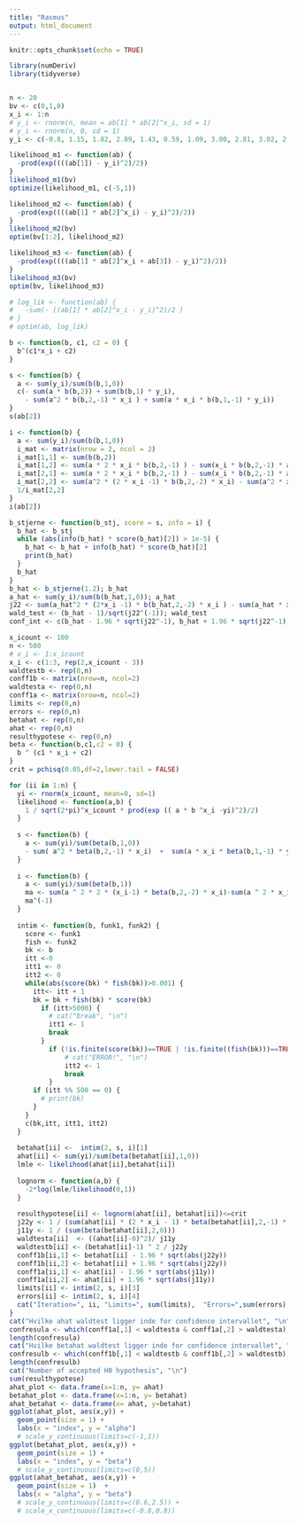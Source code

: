 ```yaml
---
title: "Rasmus"
output: html_document
---
```


```r
knitr::opts_chunk$set(echo = TRUE)

library(numDeriv)
library(tidyverse)



```


```r
n <- 20
bv <- c(0,1,0)
x_i <- 1:n
# y_i <- rnorm(n, mean = ab[1] * ab[2]^x_i, sd = 1)
# y_i <- rnorm(n, 0, sd = 1)
y_i <- c(-0.8, 1.15, 1.82, 2.89, 1.43, 0.59, 1.09, 3.00, 2.81, 3.02, 2.39, 3.50, 3.06, 2.41, 2.81, 3.95, 4.19, 5.94, 7.06, 4.55)

likelihood_m1 <- function(ab) {
  -prod(exp((((ab[1]) - y_i)^2)/2))
}
likelihood_m1(bv)
optimize(likelihood_m1, c(-5,1))

likelihood_m2 <- function(ab) {
  -prod(exp((((ab[1] * ab[2]^x_i) - y_i)^2)/2))
}
likelihood_m2(bv)
optim(bv[1:2], likelihood_m2)

likelihood_m3 <- function(ab) {
  -prod(exp((((ab[1] * ab[2]^x_i + ab[3]) - y_i)^2)/2))
}
likelihood_m3(bv)
optim(bv, likelihood_m3)
```

```r
# log_lik <- function(ab) {
#   -sum(- ((ab[1] * ab[2]^x_i - y_i)^2)/2 )
# }
# optim(ab, log_lik)

b <- function(b, c1, c2 = 0) {
  b^(c1*x_i + c2)
}

s <- function(b) {
  a <- sum(y_i)/sum(b(b,1,0))
  c(- sum(a * b(b,2)) + sum(b(b,1) * y_i), 
    - sum(a^2 * b(b,2,-1) * x_i ) + sum(a * x_i * b(b,1,-1) * y_i))
}
s(ab[2])

i <- function(b) {
  a <- sum(y_i)/sum(b(b,1,0))
  i_mat <- matrix(nrow = 2, ncol = 2)
  i_mat[1,1] <- sum(b(b,2))
  i_mat[1,2] <- sum(a * 2 * x_i * b(b,2,-1) ) - sum(x_i * b(b,2,-1) * a)
  i_mat[2,1] <- sum(a * 2 * x_i * b(b,2,-1) ) - sum(x_i * b(b,2,-1) * a)
  i_mat[2,2] <- sum(a^2 * (2 * x_i -1) * b(b,2,-2) * x_i) - sum(a^2 * x_i *(x_i -1) * b(b,2,-2))
  1/i_mat[2,2]
}
i(ab[2])

b_stjerne <- function(b_stj, score = s, info = i) {
  b_hat <- b_stj
  while (abs(info(b_hat) * score(b_hat)[2]) > 1e-5) {
    b_hat <- b_hat + info(b_hat) * score(b_hat)[2]
    print(b_hat)
  }
  b_hat
}
b_hat <- b_stjerne(1.2); b_hat
a_hat <- sum(y_i)/sum(b(b_hat,1,0)); a_hat
j22 <- sum(a_hat^2 * (2*x_i -1) * b(b_hat,2,-2) * x_i ) - sum(a_hat * x_i * (x_i -1) * b(b_hat,1,-2) *y_i)
wald_test <- (b_hat - 1)/sqrt(j22^(-1)); wald_test
conf_int <- c(b_hat - 1.96 * sqrt(j22^-1), b_hat + 1.96 * sqrt(j22^-1)); conf_int


```

```r
x_icount <- 100
n <- 500
# x_i <- 1:x_icount
x_i <- c(1:3, rep(2,x_icount - 3))
waldtestb <- rep(0,n)
conff1b <- matrix(nrow=n, ncol=2)
waldtesta <- rep(0,n)
conff1a <- matrix(nrow=n, ncol=2)
limits <- rep(0,n)
errors <- rep(0,n)
betahat <- rep(0,n)
ahat <- rep(0,n)
resulthypotese <- rep(0,n)
beta <- function(b,c1,c2 = 0) {
  b ^ (c1 * x_i + c2)
}
crit = pchisq(0.05,df=2,lower.tail = FALSE)

for (ii in 1:n) {
  yi <- rnorm(x_icount, mean=0, sd=1)
  likelihood <- function(a,b) {
    1 / sqrt(2*pi)^x_icount * prod(exp (( a * b ^x_i -yi)^2)/2)
  }
  
  s <- function(b) {
    a <- sum(yi)/sum(beta(b,1,0))
    - sum( a^2 * beta(b,2,-1) * x_i)  +  sum(a * x_i * beta(b,1,-1) * yi)
  }
  
  i <- function(b) {
    a <- sum(yi)/sum(beta(b,1))
    ma <- sum(a ^ 2 * 2 * (x_i-1) * beta(b,2,-2) * x_i)-sum(a ^ 2 * x_i * (x_i-1) * beta(b,2,-2))
    ma^(-1)
  }
  
  intim <- function(b, funk1, funk2) {
    score <- funk1 
    fish <- funk2 
    bk <- b
    itt <-0
    itt1 <- 0
    itt2 <- 0 
    while(abs(score(bk) * fish(bk))>0.001) {
      itt<- itt + 1
      bk = bk + fish(bk) * score(bk)
        if (itt>5000) {
          # cat("break", "\n")
          itt1 <- 1
          break
        }
          if (!is.finite(score(bk))==TRUE | !is.finite((fish(bk)))==TRUE) {
              # cat("ERROR!", "\n")
              itt2 <- 1
              break
          }
      if (itt %% 500 == 0) {
        # print(bk)
      }
    }
    c(bk,itt, itt1, itt2)
  }
  
  betahat[ii] <-  intim(2, s, i)[1]
  ahat[ii] <- sum(yi)/sum(beta(betahat[ii],1,0))
  lmle <- likelihood(ahat[ii],betahat[ii])
  
  lognorm <- function(a,b) {
    -2*log(lmle/likelihood(0,1))
  }
  
  resulthypotese[ii] <- lognorm(ahat[ii], betahat[ii])<=crit
  j22y <- 1 / (sum(ahat[ii] * (2 * x_i - 1) * beta(betahat[ii],2,-1) * x_i) -sum(ahat[ii] * x_i *(x_i - 1)* beta(betahat[ii], 1, 0 ) * yi))
  j11y <- 1 / (sum(beta(betahat[ii],2,0)))
  waldtesta[ii]  <- ((ahat[ii]-0)^2)/ j11y
  waldtestb[ii] <- (betahat[ii]-1) ^ 2 / j22y
  conff1b[ii,1] <- betahat[ii] - 1.96 * sqrt(abs(j22y))
  conff1b[ii,2] <- betahat[ii] + 1.96 * sqrt(abs(j22y))
  conff1a[ii,1] <- ahat[ii] - 1.96 * sqrt(abs(j11y))
  conff1a[ii,2] <- ahat[ii] + 1.96 * sqrt(abs(j11y))
  limits[ii] <- intim(2, s, i)[3]
  errors[ii] <- intim(2, s, i)[4]
  cat("Iteration=", ii, "Limits=", sum(limits),  "Errors=",sum(errors) , "\n")
}
cat("Hvilke ahat waldtest ligger inde for confidence intervallet", "\n")
confresula <- which(conff1a[,1] < waldtesta & conff1a[,2] > waldtesta); confresula
length(confresula)
cat("Hvilke betahat waldtest ligger inde for confidence intervallet", "\n")
confresulb <- which(conff1b[,1] < waldtestb & conff1b[,2] > waldtestb); confresulb
length(confresulb)
cat("Number of accepted H0 hypothesis", "\n")
sum(resulthypotese)
ahat_plot <- data.frame(x=1:n, y= ahat)
betahat_plot <- data.frame(x=1:n, y= betahat)
ahat_betahat <- data.frame(x= ahat, y=betahat)
ggplot(ahat_plot, aes(x,y)) +
  geom_point(size = 1) +
  labs(x = "index", y = "alpha")
  # scale_y_continuous(limits=c(-1,1))
ggplot(betahat_plot, aes(x,y)) +
  geom_point(size = 1) +
  labs(x = "index", y = "beta")
  # scale_y_continuous(limits=c(0,5))
ggplot(ahat_betahat, aes(x,y)) +
  geom_point(size = 1)  +
  labs(x = "alpha", y = "beta")
  # scale_y_continuous(limits=c(0.6,2.5)) +
  # scale_x_continuous(limits=c(-0.8,0.8))


```

